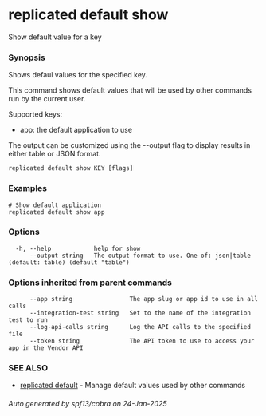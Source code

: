 # replicated default show

Show default value for a key

### Synopsis

Shows defaul values for the specified key.

This command shows default values that will be used by other commands run by the current user.

Supported keys:
- app: the default application to use

The output can be customized using the --output flag to display results in
either table or JSON format.

```
replicated default show KEY [flags]
```

### Examples

```
# Show default application
replicated default show app

```

### Options

```
  -h, --help            help for show
      --output string   The output format to use. One of: json|table (default: table) (default "table")
```

### Options inherited from parent commands

```
      --app string                The app slug or app id to use in all calls
      --integration-test string   Set to the name of the integration test to run
      --log-api-calls string      Log the API calls to the specified file
      --token string              The API token to use to access your app in the Vendor API
```

### SEE ALSO

* [replicated default](replicated-cli-default)	 - Manage default values used by other commands

###### Auto generated by spf13/cobra on 24-Jan-2025
